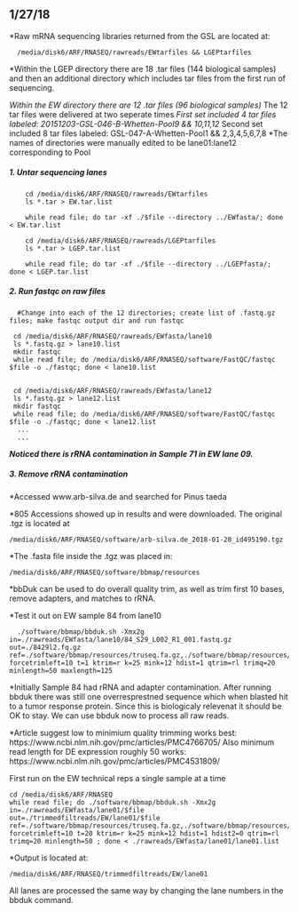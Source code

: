 ## 1/27/18
*Raw mRNA sequencing libraries returned from the GSL are located at:

```linux
  /media/disk6/ARF/RNASEQ/rawreads/EWtarfiles && LGEPtarfiles
 ```
 
*Within the LGEP directory there are 18 .tar files (144 biological samples) and then an additional directory which includes tar files from the first run of sequencing.

*Within the EW directory there are 12 .tar files (96 biological samples)
  *The 12 tar files were delivered at two seperate times
     *First set included 4 tar files labeled: 20151203-GSL-046-B-Whetten-Pool9 && 10,11,12
     *Second set included 8 tar files labeled: GSL-047-A-Whetten-Pool1 && 2,3,4,5,6,7,8
  *The names of directories were manually edited to be lane01:lane12 corresponding to Pool  
      
##### 1. Untar sequencing lanes

```linux
    cd /media/disk6/ARF/RNASEQ/rawreads/EWtarfiles
    ls *.tar > EW.tar.list
    
    while read file; do tar -xf ./$file --directory ../EWfasta/; done < EW.tar.list
```    

```linux
    cd /media/disk6/ARF/RNASEQ/rawreads/LGEPtarfiles
    ls *.tar > LGEP.tar.list
    
    while read file; do tar -xf ./$file --directory ../LGEPfasta/; done < LGEP.tar.list
```    

##### 2. Run fastqc on raw files
      #Change into each of the 12 directories; create list of .fastq.gz files; make fastqc output dir and run fastqc
  
  ```linux 
   cd /media/disk6/ARF/RNASEQ/rawreads/EWfasta/lane10
   ls *.fastq.gz > lane10.list
   mkdir fastqc
   while read file; do /media/disk6/ARF/RNASEQ/software/FastQC/fastqc $file -o ./fastqc; done < lane10.list
   
   
   cd /media/disk6/ARF/RNASEQ/rawreads/EWfasta/lane12
   ls *.fastq.gz > lane12.list
   mkdir fastqc
   while read file; do /media/disk6/ARF/RNASEQ/software/FastQC/fastqc $file -o ./fastqc; done < lane12.list
    ...
    ...
   ```
    
    
***Noticed there is rRNA contamination in Sample 71 in EW lane 09.***


##### 3. Remove rRNA contamination

*Accessed www.arb-silva.de and searched for Pinus taeda

*805 Accessions showed up in results and were downloaded.  The original .tgz is located at 

```linux
/media/disk6/ARF/RNASEQ/software/arb-silva.de_2018-01-28_id495190.tgz
```

*The .fasta file inside the .tgz was placed in:

```linux
/media/disk6/ARF/RNASEQ/software/bbmap/resources
```

*bbDuk can be used to do overall quality trim, as well as trim first 10 bases, remove adapters, and matches to rRNA.

*Test it out on EW sample 84 from lane10
```linux
  ./software/bbmap/bbduk.sh -Xmx2g in=./rawreads/EWfasta/lane10/84_S29_L002_R1_001.fastq.gz out=./8429l2.fq.gz ref=./software/bbmap/resources/truseq.fa.gz,./software/bbmap/resources/rRNA_lob_pine.fasta forcetrimleft=10 t=1 ktrim=r k=25 mink=12 hdist=1 qtrim=rl trimq=20 minlength=50 maxlength=125
```
*Initially Sample 84 had rRNA and adapter contamination.  After running bbduk there was still one overresprestned sequence which when blasted hit to a tumor response protein.  Since this is biologicaly relevenat it should be OK to stay.  We can use bbduk now to process all raw reads.

*Article suggest low to minimium quality trimming works best: https://www.ncbi.nlm.nih.gov/pmc/articles/PMC4766705/
Also minimum read length for DE expression roughly 50 works: https://www.ncbi.nlm.nih.gov/pmc/articles/PMC4531809/

First run on the EW technical reps a single sample at a time
```linux
cd /media/disk6/ARF/RNASEQ
while read file; do ./software/bbmap/bbduk.sh -Xmx2g in=./rawreads/EWfasta/lane01/$file out=./trimmedfiltreads/EW/lane01/$file ref=./software/bbmap/resources/truseq.fa.gz,./software/bbmap/resources/rRNA_lob_pine.fasta forcetrimleft=10 t=20 ktrim=r k=25 mink=12 hdist=1 hdist2=0 qtrim=rl trimq=20 minlength=50 ; done < ./rawreads/EWfasta/lane01/lane01.list
```

*Output is located at:
```linux
/media/disk6/ARF/RNASEQ/trimmedfiltreads/EW/lane01 
```

All lanes are processed the same way by changing the lane numbers in the bbduk command.


